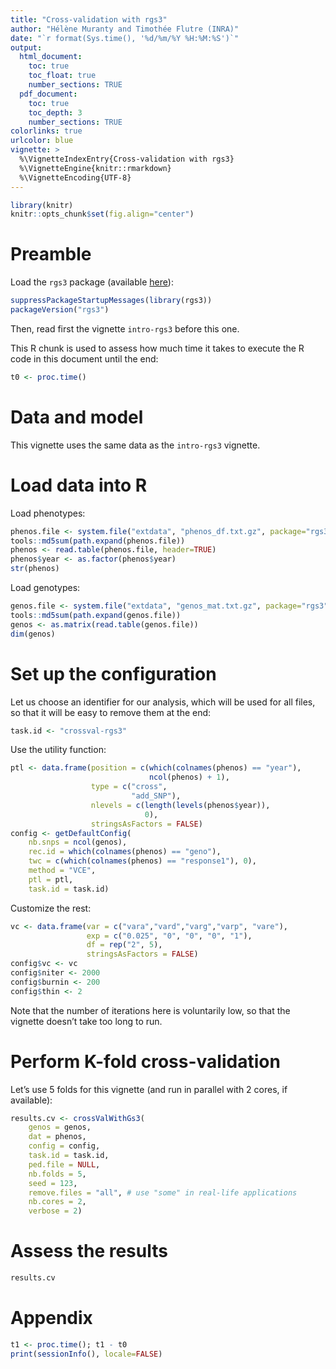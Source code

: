 ```yaml
---
title: "Cross-validation with rgs3"
author: "Hélène Muranty and Timothée Flutre (INRA)"
date: "`r format(Sys.time(), '%d/%m/%Y %H:%M:%S')`"
output:
  html_document:
    toc: true
    toc_float: true
    number_sections: TRUE
  pdf_document:
    toc: true
    toc_depth: 3
    number_sections: TRUE
colorlinks: true
urlcolor: blue
vignette: >
  %\VignetteIndexEntry{Cross-validation with rgs3}
  %\VignetteEngine{knitr::rmarkdown}
  %\VignetteEncoding{UTF-8}
---
```


<!--
setwd("~/src/rgs3/vignettes/")

library(devtools)
build_vignettes()

library(rmarkdown)
render("crossval-rgs3.Rmd", "html_document")
-->

```r
library(knitr)
knitr::opts_chunk$set(fig.align="center")
```


# Preamble

Load the `rgs3` package (available [here](https://github.com/INRA/rgs3)):
```r
suppressPackageStartupMessages(library(rgs3))
packageVersion("rgs3")
```

Then, read first the vignette `intro-rgs3` before this one.

This R chunk is used to assess how much time it takes to execute the R code in this document until the end:
```r
t0 <- proc.time()
```


# Data and model

This vignette uses the same data as the `intro-rgs3` vignette.



# Load data into R

Load phenotypes:

```r
phenos.file <- system.file("extdata", "phenos_df.txt.gz", package="rgs3")
tools::md5sum(path.expand(phenos.file))
phenos <- read.table(phenos.file, header=TRUE)
phenos$year <- as.factor(phenos$year)
str(phenos)
```

Load genotypes:

```r
genos.file <- system.file("extdata", "genos_mat.txt.gz", package="rgs3")
tools::md5sum(path.expand(genos.file))
genos <- as.matrix(read.table(genos.file))
dim(genos)
```



# Set up the configuration

Let us choose an identifier for our analysis, which will be used for all files, so that it will be easy to remove them at the end:

```r
task.id <- "crossval-rgs3"
```

Use the utility function:

```r
ptl <- data.frame(position = c(which(colnames(phenos) == "year"),
                               ncol(phenos) + 1),
                  type = c("cross",
                           "add_SNP"),
                  nlevels = c(length(levels(phenos$year)),
                              0),
                  stringsAsFactors = FALSE)
config <- getDefaultConfig(
    nb.snps = ncol(genos),
    rec.id = which(colnames(phenos) == "geno"),
    twc = c(which(colnames(phenos) == "response1"), 0),
    method = "VCE",
    ptl = ptl,
    task.id = task.id)
```

Customize the rest:

```r
vc <- data.frame(var = c("vara","vard","varg","varp", "vare"),
                 exp = c("0.025", "0", "0", "0", "1"),
                 df = rep("2", 5),
                 stringsAsFactors = FALSE)
config$vc <- vc
config$niter <- 2000
config$burnin <- 200
config$thin <- 2
```

Note that the number of iterations here is voluntarily low, so that the vignette doesn't take too long to run.


# Perform K-fold cross-validation

Let's use 5 folds for this vignette (and run in parallel with 2 cores, if available):

```r
results.cv <- crossValWithGs3(
    genos = genos,
    dat = phenos,
    config = config,
    task.id = task.id,
    ped.file = NULL,
    nb.folds = 5,
    seed = 123,
    remove.files = "all", # use "some" in real-life applications
    nb.cores = 2,
    verbose = 2)
```


# Assess the results

```r
results.cv
```



# Appendix

```r
t1 <- proc.time(); t1 - t0
print(sessionInfo(), locale=FALSE)
```
